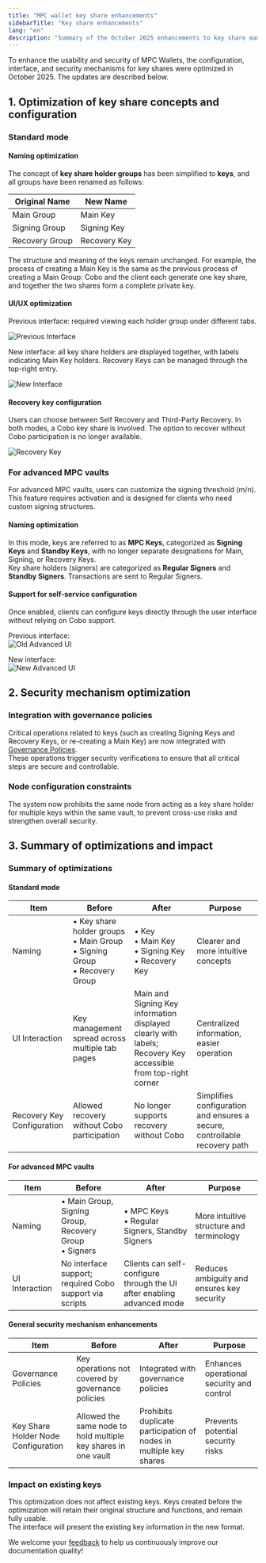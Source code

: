 ```yaml
---
title: "MPC wallet key share enhancements"
sidebarTitle: "Key share enhancements"
lang: "en"
description: "Summary of the October 2025 enhancements to key share management and security in MPC Wallets."
---
```


To enhance the usability and security of MPC Wallets, the configuration, interface, and security mechanisms for key shares were optimized in October 2025. The updates are described below.

## 1. Optimization of key share concepts and configuration

### Standard mode

#### Naming optimization

The concept of **key share holder groups** has been simplified to **keys**, and all groups have been renamed as follows:

| Original Name | New Name |
|--|--|
| Main Group | Main Key |
| Signing Group | Signing Key |
| Recovery Group | Recovery Key |

The structure and meaning of the keys remain unchanged. For example, the process of creating a Main Key is the same as the previous process of creating a Main Group: Cobo and the client each generate one key share, and together the two shares form a complete private key.

#### UI/UX optimization

Previous interface: required viewing each holder group under different tabs.

<img src="/en/images/mpc-wallet/old-ui.png" className="screenshot_modal" alt="Previous Interface"/>

New interface: all key share holders are displayed together, with labels indicating Main Key holders. Recovery Keys can be managed through the top-right entry.

<img src="/en/images/mpc-wallet/new-ui.png" className="screenshot_modal" alt="New Interface"/>

#### Recovery key configuration

Users can choose between Self Recovery and Third-Party Recovery. In both modes, a Cobo key share is involved. The option to recover without Cobo participation is no longer available.

<img src="/en/images/mpc-wallet/recoverymode.png" className="screenshot_modal" alt="Recovery Key"/>

### For advanced MPC vaults

<Note>For advanced MPC vaults, users can customize the signing threshold (m/n). This feature requires activation and is designed for clients who need custom signing structures.</Note>

#### Naming optimization

In this mode, keys are referred to as **MPC Keys**, categorized as **Signing Keys** and **Standby Keys**, with no longer separate designations for Main, Signing, or Recovery Keys.  
Key share holders (signers) are categorized as **Regular Signers** and **Standby Signers**. Transactions are sent to Regular Signers.

#### Support for self-service configuration

Once enabled, clients can configure keys directly through the user interface without relying on Cobo support.

Previous interface:  
<img src="/en/images/mpc-wallet/old-ui-advanced.png" className="screenshot_modal" alt="Old Advanced UI"/>

New interface:  
<img src="/en/images/mpc-wallet/new-ui-advanced.png" className="screenshot_modal" alt="New Advanced UI"/>

## 2. Security mechanism optimization

### Integration with governance policies

Critical operations related to keys (such as creating Signing Keys and Recovery Keys, or re-creating a Main Key) are now integrated with [Governance Policies](/en/portal/risk-controls/governance-policies).  
These operations trigger security verifications to ensure that all critical steps are secure and controllable.

### Node configuration constraints

The system now prohibits the same node from acting as a key share holder for multiple keys within the same vault, to prevent cross-use risks and strengthen overall security.

## 3. Summary of optimizations and impact

### Summary of optimizations

#### Standard mode

| Item | Before | After | Purpose |
|--|--|--|--|
| Naming | • Key share holder groups<br>• Main Group<br>• Signing Group<br>• Recovery Group | • Key<br>• Main Key<br>• Signing Key<br>• Recovery Key | Clearer and more intuitive concepts |
| UI Interaction | Key management spread across multiple tab pages | Main and Signing Key information displayed clearly with labels; Recovery Key accessible from top-right corner | Centralized information, easier operation |
| Recovery Key Configuration | Allowed recovery without Cobo participation | No longer supports recovery without Cobo | Simplifies configuration and ensures a secure, controllable recovery path |

#### For advanced MPC vaults

| Item | Before | After | Purpose |
|--|--|--|--|
| Naming | • Main Group, Signing Group, Recovery Group<br>• Signers | • MPC Keys<br>• Regular Signers, Standby Signers | More intuitive structure and terminology |
| UI Interaction | No interface support; required Cobo support via scripts | Clients can self-configure through the UI after enabling advanced mode | Reduces ambiguity and ensures key security |

#### General security mechanism enhancements

| Item | Before | After | Purpose |
|--|--|--|--|
| Governance Policies | Key operations not covered by governance policies | Integrated with governance policies | Enhances operational security and control |
| Key Share Holder Node Configuration | Allowed the same node to hold multiple key shares in one vault | Prohibits duplicate participation of nodes in multiple key shares | Prevents potential security risks |

### Impact on existing keys

This optimization does not affect existing keys. Keys created before the optimization will retain their original structure and functions, and remain fully usable.  
The interface will present the existing key information in the new format.

<Tip>We welcome your [feedback](https://forms.zohopublic.com/cobo/form/DocumentFeedbackForm/formperma/QvLOhxJv1_JMsJ-1dleZ8Itb_7rzN-LtgvsDdxosoVI?referrername=manuals) to help us continuously improve our documentation quality!</Tip>